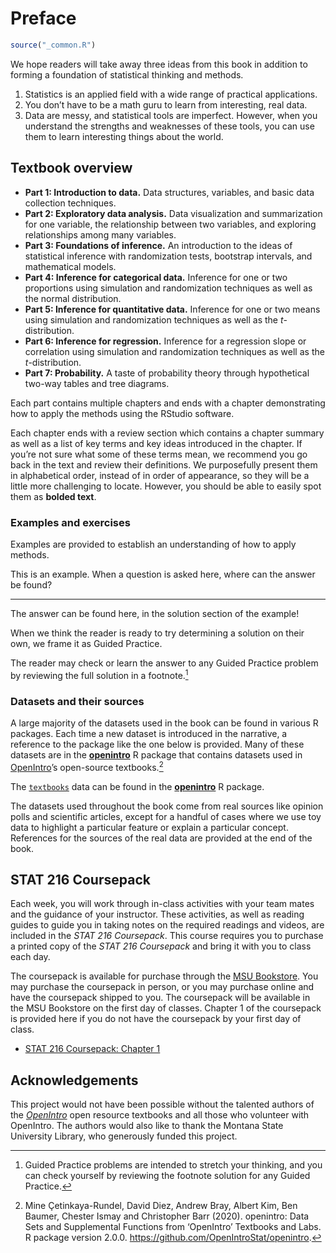 # Preface {-}

```r
source("_common.R")
```

We hope readers will take away three ideas from this book in addition to forming a foundation of statistical thinking and methods.

1. Statistics is an applied field with a wide range of practical applications.
2. You don't have to be a math guru to learn from interesting, real data.
3. Data are messy, and statistical tools are imperfect. However, when you understand the strengths and weaknesses of these tools, you can use them to learn interesting things about the world.

## Textbook overview {-}

- **Part 1: Introduction to data.** Data structures, variables, and basic data collection techniques.
- **Part 2: Exploratory data analysis.** Data visualization and summarization for one variable, the relationship between two variables, and exploring relationships among many variables.
- **Part 3: Foundations of inference.** An introduction to the ideas of statistical inference with randomization tests, bootstrap intervals, and mathematical models.
- **Part 4: Inference for categorical data.** Inference for one or two proportions using simulation and randomization techniques as well as the normal distribution.
- **Part 5: Inference for quantitative data.** Inference for one or two means using simulation and randomization techniques as well as the $t$-distribution.
- **Part 6: Inference for regression.** Inference for a regression slope or correlation using simulation and randomization techniques as well as the $t$-distribution.
- **Part 7: Probability.** A taste of probability theory through hypothetical two-way tables and tree diagrams.

Each part contains multiple chapters and ends with a chapter demonstrating how to apply the methods using the RStudio software.

Each chapter ends with a review section which contains a chapter summary as well as a list of key terms and key ideas introduced in the chapter.
If you're not sure what some of these terms mean, we recommend you go back in the text and review their definitions.
We purposefully present them in alphabetical order, instead of in order of appearance, so they will be a little more challenging to locate.
However, you should be able to easily spot them as **bolded text**.

### Examples and exercises {.unnumbered}

Examples are provided to establish an understanding of how to apply methods.

::: {.workedexample data-latex=""}
This is an example.
When a question is asked here, where can the answer be found?

------------------------------------------------------------------------

The answer can be found here, in the solution section of the example!
:::

When we think the reader is ready to try determining a solution on their own, we frame it as Guided Practice.

::: {.guidedpractice data-latex=""}
The reader may check or learn the answer to any Guided Practice problem by reviewing the full solution in a footnote.[^preface-1]
:::

[^preface-1]: Guided Practice problems are intended to stretch your thinking, and you can check yourself by reviewing the footnote solution for any Guided Practice.


### Datasets and their sources {.unnumbered}

A large majority of the datasets used in the book can be found in various R packages.
Each time a new dataset is introduced in the narrative, a reference to the package like the one below is provided.
Many of these datasets are in the [**openintro**](http://openintrostat.github.io/openintro) R package that contains datasets used in [OpenIntro](https://www.openintro.org/)'s open-source textbooks.[^preface-2]

[^preface-2]: Mine Çetinkaya-Rundel, David Diez, Andrew Bray, Albert Kim, Ben Baumer, Chester Ismay and Christopher Barr (2020).
    openintro: Data Sets and Supplemental Functions from 'OpenIntro' Textbooks and Labs.
    R package version 2.0.0.
    <https://github.com/OpenIntroStat/openintro>.

::: {.data data-latex=""}
The [`textbooks`](http://openintrostat.github.io/openintro/reference/textbooks.html) data can be found in the [**openintro**](http://openintrostat.github.io/openintro) R package.
:::

The datasets used throughout the book come from real sources like opinion polls and scientific articles, except for a handful of cases where we use toy data to highlight a particular feature or explain a particular concept.
References for the sources of the real data are provided at the end of the book.

## STAT 216 Coursepack {-}

Each week, you will work through in-class activities with your team mates and the guidance of your instructor. These activities, as well as reading guides to guide you in taking notes on the required readings and videos, are included in the _STAT 216 Coursepack_. This course requires you to purchase a printed copy of the _STAT 216 Coursepack_ and bring it with you to class each day. 

The coursepack is available for purchase through the [MSU Bookstore](https://www.msubookstore.org/). You may purchase the coursepack in person, or you may purchase online and have the coursepack shipped to you. The coursepack will be available in the MSU Bookstore on the first day of classes. Chapter 1 of the coursepack is provided here if you do not have the coursepack by your first day of class.

* [STAT 216 Coursepack: Chapter 1](Coursepack-Ch1.pdf)

## Acknowledgements {-}

This project would not have been possible without the talented authors
of the [*OpenIntro*](https://www.openintro.org/) open resource textbooks and all those who volunteer with OpenIntro. 
The authors would
also like to thank the Montana State University Library,
who generously funded this project.

